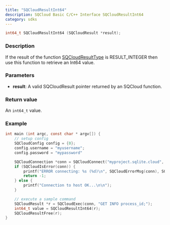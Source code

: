 ```yaml
---
title: "SQCloudResultInt64"
description: SQCloud Basic C/C++ Interface SQCloudResultInt64
category: sdks
---
```


```c
int64_t SQCloudResultInt64 (SQCloudResult *result);
```

### Description
If the result of the function [SQCloudResultType](/docs/sdk/c/sqcloudresulttype) is RESULT_INTEGER then use this function to retrieve an Int64 value.

### Parameters
* **result**: A valid SQCloudResult pointer returned by an SQCloud function.

### Return value
An `int64_t` value.

### Example
```c
int main (int argc, const char * argv[]) {
    // setup config
    SQCloudConfig config = {0};
    config.username = "myusername";
    config.password = "mypassword"

    SQCloudConnection *conn = SQCloudConnect("myproject.sqlite.cloud", SQCLOUD_DEFAULT_PORT, &config);
    if (SQCloudIsError(conn)) {
        printf("ERROR connecting: %s (%d)\n", SQCloudErrorMsg(conn), SQCloudErrorCode(conn));
        return -1;
    } else {
        printf("Connection to host OK...\n\n");
    }

    // execute a sample command
    SQCloudResult *r = SQCloudExec(conn, "GET INFO process_id;");
    int64_t value = SQCloudResultInt64(r);
    SQCloudResultFree(r);
}
```